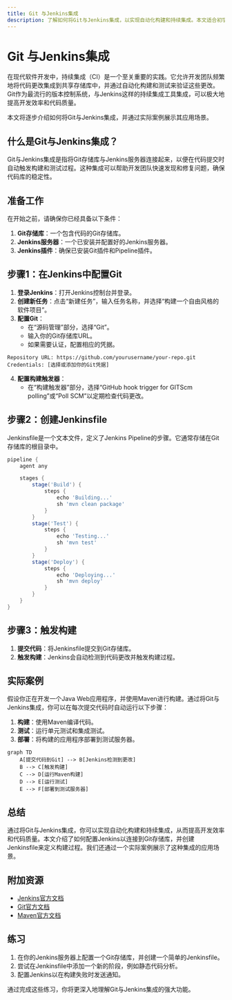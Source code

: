 ```yaml
---
title: Git 与Jenkins集成
description: 了解如何将Git与Jenkins集成，以实现自动化构建和持续集成。本文适合初学者，包含详细的步骤、代码示例和实际应用场景。
---
```


# Git 与Jenkins集成

在现代软件开发中，持续集成（CI）是一个至关重要的实践。它允许开发团队频繁地将代码更改集成到共享存储库中，并通过自动化构建和测试来验证这些更改。Git作为最流行的版本控制系统，与Jenkins这样的持续集成工具集成，可以极大地提高开发效率和代码质量。

本文将逐步介绍如何将Git与Jenkins集成，并通过实际案例展示其应用场景。

## 什么是Git与Jenkins集成？

Git与Jenkins集成是指将Git存储库与Jenkins服务器连接起来，以便在代码提交时自动触发构建和测试过程。这种集成可以帮助开发团队快速发现和修复问题，确保代码库的稳定性。

## 准备工作

在开始之前，请确保你已经具备以下条件：

1. **Git存储库**：一个包含代码的Git存储库。
2. **Jenkins服务器**：一个已安装并配置好的Jenkins服务器。
3. **Jenkins插件**：确保已安装Git插件和Pipeline插件。

## 步骤1：在Jenkins中配置Git

1. **登录Jenkins**：打开Jenkins控制台并登录。
2. **创建新任务**：点击“新建任务”，输入任务名称，并选择“构建一个自由风格的软件项目”。
3. **配置Git**：
   - 在“源码管理”部分，选择“Git”。
   - 输入你的Git存储库URL。
   - 如果需要认证，配置相应的凭据。

```plaintext
Repository URL: https://github.com/yourusername/your-repo.git
Credentials: [选择或添加你的Git凭据]
```

4. **配置构建触发器**：
   - 在“构建触发器”部分，选择“GitHub hook trigger for GITScm polling”或“Poll SCM”以定期检查代码更改。

## 步骤2：创建Jenkinsfile

Jenkinsfile是一个文本文件，定义了Jenkins Pipeline的步骤。它通常存储在Git存储库的根目录中。

```groovy
pipeline {
    agent any

    stages {
        stage('Build') {
            steps {
                echo 'Building...'
                sh 'mvn clean package'
            }
        }
        stage('Test') {
            steps {
                echo 'Testing...'
                sh 'mvn test'
            }
        }
        stage('Deploy') {
            steps {
                echo 'Deploying...'
                sh 'mvn deploy'
            }
        }
    }
}
```

## 步骤3：触发构建

1. **提交代码**：将Jenkinsfile提交到Git存储库。
2. **触发构建**：Jenkins会自动检测到代码更改并触发构建过程。

## 实际案例

假设你正在开发一个Java Web应用程序，并使用Maven进行构建。通过将Git与Jenkins集成，你可以在每次提交代码时自动运行以下步骤：

1. **构建**：使用Maven编译代码。
2. **测试**：运行单元测试和集成测试。
3. **部署**：将构建的应用程序部署到测试服务器。

```mermaid
graph TD
    A[提交代码到Git] --> B[Jenkins检测到更改]
    B --> C[触发构建]
    C --> D[运行Maven构建]
    D --> E[运行测试]
    E --> F[部署到测试服务器]
```

## 总结

通过将Git与Jenkins集成，你可以实现自动化构建和持续集成，从而提高开发效率和代码质量。本文介绍了如何配置Jenkins以连接到Git存储库，并创建Jenkinsfile来定义构建过程。我们还通过一个实际案例展示了这种集成的应用场景。

## 附加资源

- [Jenkins官方文档](https://www.jenkins.io/doc/)
- [Git官方文档](https://git-scm.com/doc)
- [Maven官方文档](https://maven.apache.org/guides/)

## 练习

1. 在你的Jenkins服务器上配置一个Git存储库，并创建一个简单的Jenkinsfile。
2. 尝试在Jenkinsfile中添加一个新的阶段，例如静态代码分析。
3. 配置Jenkins以在构建失败时发送通知。

通过完成这些练习，你将更深入地理解Git与Jenkins集成的强大功能。